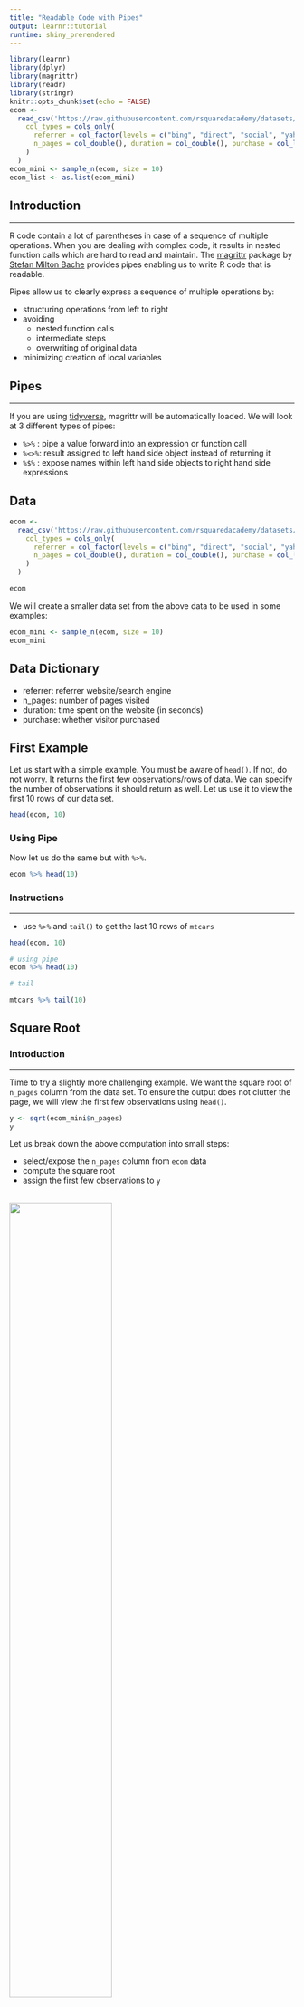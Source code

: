 ```yaml
---
title: "Readable Code with Pipes"
output: learnr::tutorial
runtime: shiny_prerendered
---
```


```r
library(learnr)
library(dplyr)
library(magrittr)
library(readr)
library(stringr)
knitr::opts_chunk$set(echo = FALSE)
ecom <- 
  read_csv('https://raw.githubusercontent.com/rsquaredacademy/datasets/master/web.csv',
    col_types = cols_only(
      referrer = col_factor(levels = c("bing", "direct", "social", "yahoo", "google")),
      n_pages = col_double(), duration = col_double(), purchase = col_logical()
    )
  )
ecom_mini <- sample_n(ecom, size = 10)
ecom_list <- as.list(ecom_mini)
```

## Introduction

<hr>

R code contain a lot of parentheses in case of a sequence of multiple 
operations. When you are dealing with complex code, it results in nested 
function calls which are hard to read and maintain. The 
[magrittr](https://CRAN.R-project.org/package=magrittr) package by 
[Stefan Milton Bache](http://stefanbache.dk/) provides pipes enabling us to 
write R code that is readable.

Pipes allow us to clearly express a sequence of multiple operations by:

- structuring operations from left to right
- avoiding
    - nested function calls
    - intermediate steps
    - overwriting of original data
- minimizing creation of local variables

## Pipes

<hr>

If you are using [tidyverse](https://www.tidyverse.org/), magrittr will be 
automatically loaded. We will look at 3 different types of pipes:

- `%>%` : pipe a value forward into an expression or function call
- `%<>%`: result assigned to left hand side object instead of returning it 
- `%$%` : expose names within left hand side objects to right hand side 
expressions

## Data

```r
ecom <- 
  read_csv('https://raw.githubusercontent.com/rsquaredacademy/datasets/master/web.csv',
    col_types = cols_only(
      referrer = col_factor(levels = c("bing", "direct", "social", "yahoo", "google")),
      n_pages = col_double(), duration = col_double(), purchase = col_logical()
    )
  )

ecom
```

We will create a smaller data set from the above data to be used in some 
examples:

```r
ecom_mini <- sample_n(ecom, size = 10)
ecom_mini
```

## Data Dictionary

- referrer: referrer website/search engine
- n_pages: number of pages visited
- duration: time spent on the website (in seconds)
- purchase: whether visitor purchased

## First Example

Let us start with a simple example. You must be aware of `head()`. If not,
do not worry. It returns the first few observations/rows of data. We can
specify the number of observations it should return as well. Let us use 
it to view the first 10 rows of our data set.

```r
head(ecom, 10)
```

### Using Pipe

Now let us do the same but with `%>%`. 

```r
ecom %>% head(10)
```

### Instructions

<hr>

- use `%>%` and `tail()` to get the last 10 rows of `mtcars`

```r
head(ecom, 10)

# using pipe
ecom %>% head(10)

# tail

```

```r
mtcars %>% tail(10)
```

## Square Root 

### Introduction

<hr>

Time to try a slightly  more challenging example. We want the square root of 
`n_pages` column from the data set. To ensure the output does not clutter 
the page, we will view the first few observations using `head()`.

```r
y <- sqrt(ecom_mini$n_pages)
y
```

Let us break down the above computation into small steps:

- select/expose the `n_pages` column from `ecom` data
- compute the square root
- assign the first few observations to `y`

<br>
![](/srv/shiny-server/pipes/images/pipes_square_root.png){width=60%}

## Square Root - Using Pipe 

<hr>

Now let us learn how to compute square root using pipe operators. In the above 
example, we have done two things:

- assign `n_pages` to `y` using `$`
- compuate square root of `y` and assign the result to `y` itself

We can assign expose a column from a data set using the `%$%` operator. For 
example, `y <- mtcars %$% mpg` will assign `mpg` to `y`. Similarly, we can 
assign the result of an operation performed on a variable to itself using 
`%<>%` operator. Let us assume you want to  assign the absolute value of a 
variable to itself. This is how you would do it normally:

`y <- abs(y)`

Using `%<>%` operator, this is how you will achieve it:

`y %<>% abs()`

### Instructions

<hr>

- use `%$%` to assing `n_pages` from `ecom` to `y`
- use `%<>%` to compute square root of `y` and assign it to `y`

```r
# select n_pages variable and assign it to y


# compute square root of y and assign it to y 

```

```r
# select n_pages variable and assign it to y
y <-
    ecom_mini %$%
    n_pages

# compute square root of y and assign it to y 
y %<>% sqrt
```


## Square Root - Using Pipe 

<hr>

In the first example, we computed the square root of `y` in two steps while we 
could have achieved it in a single step like this:

`y <- sqrt(econ$n_pages)`

What we are doing above is:

- select `n_pages` from `ecom`
- pass it on to `sqrt()`
- assign the result to `y`

### Instructions

<hr>

Let us try to do this using pipes:

- expose `n_pages` from `ecom` using `%$%`
- pass it on to `sqrt()` using `%>%`
- assign the result to `y`

We have written the first part for you.

```r

```

```r
y <- ecom %$% 
  n_pages %>% 
  sqrt()
```

## Correlation

### Introduction

<hr>

Correlation is a statistical measure that indicates the extent to which two or 
more variables fluctuate together. In R, correlation is computed using `cor()`. 
Let us look at the correlation between the number of pages browsed and time 
spent on the site for visitors who purchased some product. Below are the steps 
for computing correlation:

- extract rows where purchase is TRUE
- select/expose `n_pages` and `duration` columns
- use `cor()` to compute the correlation

<br>
![](/srv/shiny-server/pipes/images/pipes_correlation.png){width=60%}

```r
# without pipe
ecom1 <- subset(ecom, purchase)
cor(ecom1$n_pages, ecom1$duration)
```

## Correlation - Using pipe

We can chain functions using pipe operators. For example, using `mtcars`, to 
compute the average miles per gallon for cars with eight cylinders we will 
write:

```r
mtcars %>% 
  subset(cyl == 8) %$% 
  mean(mpg)
```

This is how you can read the above code:

- filter data from `mtcars` where `cyl == 8` using `subset()`
- from the filtered data set expose `mpg` using `%$%` and pass it into `mean()`

### Instructions

Let us use pipe operators to compute the correlation between `n_pages` and 
`duration`:

- filter data for those who have purchased using `subset()` and `%>%`
- expose `n_pages` and `duration` using `%$%` and pass them onto `cor()`


```r
# with pipe
ecom %>%
  subset(purchase) 
```

```r
# with pipe
ecom %>%
  subset(purchase) %$% 
  cor(n_pages, duration)

# with pipe
ecom %>%
  filter(purchase) %$% 
  cor(n_pages, duration)
```

## Visualization

### Introduction

<hr>

Let us look at a data visualization example. We will create a bar plot to
visualize the frequency of different referrer types that drove purchasers
to the website. Let us look at the steps involved in creating the bar plot:

- extract rows where purchase is `TRUE`
- select/expose `referrer` column
- tabulate referrer data using `table()`
- use the tabulated data to create bar plot using `barplot()`

```r
barplot(table(subset(ecom, purchase)$referrer))
```

## Visualization - Using Pipe

<hr>

![](/srv/shiny-server/pipes/images/pipes_data_visualization.png){width=60%}

<br>

Let us build a barplot from `mtcars` data.

```r
# without pipe
barplot(table(subset(mtcars, cyl == 8)$am))

# with pipe
mtcars %>%`
  subset(cyl == 8) %$%
  am %>%
  table() %>%
  barplot()
```
## Visualization - Practice

### Instructions

<hr>

Let us now use pipes to build the same plot. We have written the partial code 
for you:

- pass on the referrer data to `table()` using `%>%`
- pass on the result from the previous step to `barplot()` using `%>%`

```r



```

```r
ecom %>%
  subset(purchase) %$%
  referrer %>%
  table() %>%
  barplot()
```

## Regression

Let us look at a regression example. We regress time spent on the site on 
number of pages visited. Below are the steps involved in running the 
regression:

- use `duration` and `n_pages` columns from econ data
- pass the above data to `lm()`
- pass the output from `lm()` to `summary()` 


```r
summary(lm(duration ~ n_pages, data = ecom))
```

## Regression - Using Pipe

<hr>

```r
# without pipe
summary(lm(disp ~ mpg, data = mtcars))

# with pipe
mtcars %$%`
  lm(disp ~ mpg) %>%
  summary()
```

## Regression - Practice

### Instructions

<hr>

- expose `duration` and `n_pages` from `ecom` using `%$%` 
- pass them onto `lm()` 
- pass the result from `lm()` to `summary()` using `%>%`

```r

  
```

```r
ecom %$%
  lm(duration ~ n_pages) %>%
  summary()
```

## String Manipulation

![](/srv/shiny-server/pipes/images/pipes_string.png){width=60%}

<br>

We want to extract the first name (jovial) from the below email id and
convert it to upper case. Below are the steps to achieve this:

- split the email id using the pattern `@` using `str_split()`
- extract the first element from the resulting list using `extract2()`
- extract the first element from the character vector using `extract()`
- extract the first six characters using `str_sub()`
- convert to upper case using `str_to_upper()`


```r
email <- 'jovialcann@anymail.com'

# without pipe
str_to_upper(str_sub(str_split(email, '@')[[1]][1], start = 1, end = 6))
```

## String Manipulation - With Pipe

### Instructions

```r




```

```r
email %>%
  str_split(pattern = '@') %>%
  extract2(1) %>%
  extract(1) %>%
  str_sub(start = 1, end = 6) %>%
  str_to_upper()
```

## Data Extraction

Let us turn our attention towards data extraction. magrittr provides
alternatives to `$`, `[` and `[[`.

- `extract()`
- `extract2()`
- `use_series()`

## Extract Column By Name

To extract a specific column using the column name, we mention the name 
of the column in single/double quotes within `[` or `[[`. In case of `$`,
we do not use quotes.

Let us extract the first 3 observations of `n_pages` column.

```r
# base 
ecom_mini['n_pages']

# magrittr
extract(ecom_mini, 'n_pages') 
```

## Extract Column By Position

We can extract columns using their index position. Keep in mind that index 
position starts from **1** in R. In the below example, we show how to 
extract `n_pages` column but instead of using the column name, we use the 
column position.

```r
# base 
ecom_mini[2]

# magrittr
extract(ecom_mini, 2) 
```

## Extract Column 

One important differentiator between `[` and `[[` is that `[[` will
return a atomic vector and not a `data.frame`. `$` will also return
a atomic vector. In magrittr, we can use `use_series()` in place of
`$`.

```r
# base 
ecom_mini$n_pages

# magrittr
use_series(ecom_mini, 'n_pages') 
```

## Extract List Element 

Let us convert `ecom_mini` into a list using as.list() as shown below:

```r
ecom_list <- as.list(ecom_mini)
```

To extract elements of a list, we can use `extract2()`. It is an
alternative for `[[`.

```r
# base 
ecom_list[['n_pages']]

# magrittr
extract2(ecom_list, 'n_pages')
```

## Extract List Element 

<hr>

```r
# base 
ecom_list[[1]]

# magrittr
extract2(ecom_list, 1)
```

## Extract List Element 

We can extract the elements of a list using `use_series()` as well.

```r
# base 
ecom_list$n_pages

# magrittr
use_series(ecom_list, n_pages)
```

## Arithmetic Operations

### Introduction

<hr>

- `add()`
- `subtract()`
- `multiply_by()`
- `multiply_by_matrix()`
- `divide_by()`
- `divide_by_int()`
- `mod()`
- `raise_to_power()`


## Addition

<hr>

```r
1:10 + 1

add(1:10, 1)

`+`(1:10, 1)
```

## Multiplication

<hr>

```r
1:10 * 3

multiply_by(1:10, 3)

`*`(1:10, 3)
```

## Division

<hr>

```r
1:10 / 2

divide_by(1:10, 2)

`/`(1:10, 2)
```

## Power

<hr>

```r
1:10 ^ 2

raise_to_power(1:10, 2)

`^`(1:10, 2)
```

## Logical Operators

### Introduction

<hr>

- `and()`
- `or()`
- `equals()`
- `not()`
- `is_greater_than()`
- `is_weakly_greater_than()`
- `is_less_than()`
- `is_weakly_less_than()`

## Greater Than

<hr>

```r
1:10 > 5

is_greater_than(1:10, 5)

`>`(1:10, 5)
```

## Weakly Greater Than

<hr>

```r
1:10 >= 5

is_weakly_greater_than(1:10, 5)

`>=`(1:10, 5)
```

## References

<hr>

- https://magrittr.tidyverse.org/
- http://r4ds.had.co.nz/pipes.html